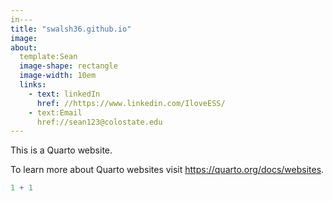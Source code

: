 ```yaml
---
in---
title: "swalsh36.github.io"
image:
about:
  template:Sean
  image-shape: rectangle
  image-width: 10em
  links: 
    - text: linkedIn
      href: //https://www.linkedin.com/IloveESS/
    - text:Email
      href://sean123@colostate.edu
---
```


This is a Quarto website.

To learn more about Quarto websites visit <https://quarto.org/docs/websites>.

```r
1 + 1
```
